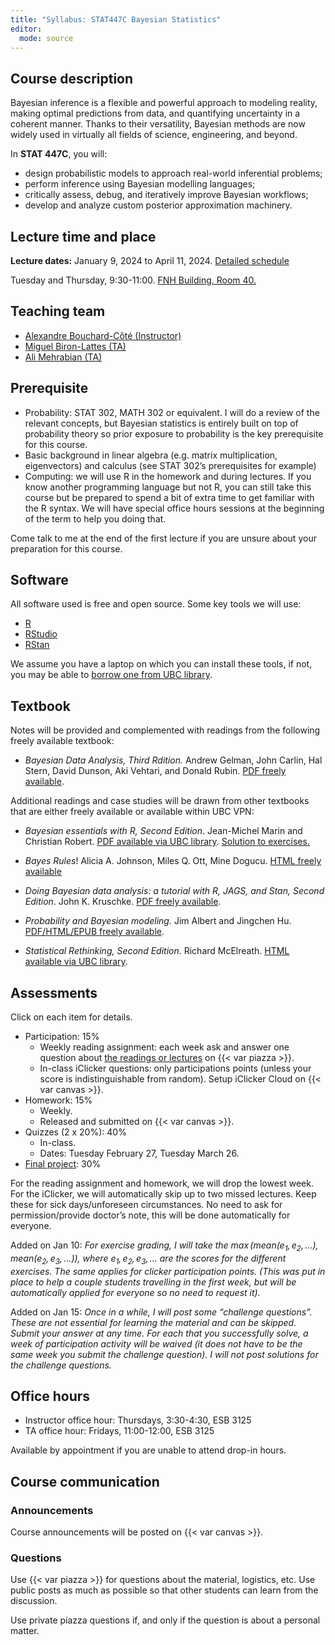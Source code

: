 ```yaml
---
title: "Syllabus: STAT447C Bayesian Statistics"
editor: 
  mode: source
---
```


## Course description

Bayesian inference is a flexible and powerful approach to modeling reality, making optimal predictions from data, and quantifying uncertainty in a coherent manner. Thanks to their versatility, Bayesian methods are now widely used in virtually all fields of science, engineering, and beyond.

In **STAT 447C**, you will:

-   design probabilistic models to approach real-world inferential problems;
-   perform inference using Bayesian modelling languages;
-   critically assess, debug, and iteratively improve Bayesian workflows;
-   develop and analyze custom posterior approximation machinery.

## Lecture time and place

**Lecture dates:** January 9, 2024 to April 11, 2024. [Detailed schedule](schedule.qmd)

Tuesday and Thursday, 9:30-11:00. [FNH Building, Room 40.](https://learningspaces.ubc.ca/classrooms/fnh-40)

## Teaching team

-   [Alexandre Bouchard-Côté (Instructor)](https://www.stat.ubc.ca/~bouchard/index.html)
-   [Miguel Biron-Lattes (TA)](https://miguelbiron.github.io/)
-   [Ali Mehrabian (TA)](mailto:alimehrabian619@yahoo.com)

## Prerequisite

-   Probability: STAT 302, MATH 302 or equivalent. I will do a review of the relevant concepts, but Bayesian statistics is entirely built on top of probability theory so prior exposure to probability is the key prerequisite for this course.
-   Basic background in linear algebra (e.g. matrix multiplication, eigenvectors) and calculus (see STAT 302's prerequisites for example)
-   Computing: we will use R in the homework and during lectures. If you know another programming language but not R, you can still take this course but be prepared to spend a bit of extra time to get familiar with the R syntax. We will have special office hours sessions at the beginning of the term to help you doing that.

Come talk to me at the end of the first lecture if you are unsure about your preparation for this course.

## Software

All software used is free and open source. Some key tools we will use:

-   [R](https://cran.r-project.org/)
-   [RStudio](https://posit.co/download/rstudio-desktop/)
-   [RStan](https://mc-stan.org/users/interfaces/rstan)

We assume you have a laptop on which you can install these tools, if not, you may be able to [borrow one from UBC library](https://services.library.ubc.ca/computers-technology/technology-borrowing/).

## Textbook

Notes will be provided and complemented with readings from the following freely available textbook:

-   *Bayesian Data Analysis, Third Rdition.* Andrew Gelman, John Carlin, Hal Stern, David Dunson, Aki Vehtari, and Donald Rubin. [PDF freely available](http://www.stat.columbia.edu/~gelman/book/BDA3.pdf).

Additional readings and case studies will be drawn from other textbooks that are either freely available or available within UBC VPN:

-   *Bayesian essentials with R, Second Edition*. Jean-Michel Marin and Christian Robert. [PDF available via UBC library](https://www.library.ubc.ca/). [Solution to exercises.](https://arxiv.org/pdf/1503.04662.pdf)

-   *Bayes Rules*! Alicia A. Johnson, Miles Q. Ott, Mine Dogucu. [HTML freely available](https://www.bayesrulesbook.com/preface#navigating-this-book)

-   *Doing Bayesian data analysis: a tutorial with R, JAGS, and Stan, Second Edition*. John K. Kruschke. [PDF freely available](https://nyu-cdsc.github.io/learningr/assets/kruschke_bayesian_in_R.pdf).

-   *Probability and Bayesian modeling.* Jim Albert and Jingchen Hu. [PDF/HTML/EPUB freely available](https://bayesball.github.io/BOOK/probability-a-measurement-of-uncertainty.html).

-   *Statistical Rethinking, Second Edition*. Richard McElreath. [HTML available via UBC library](https://www.library.ubc.ca/).

## Assessments

Click on each item for details.

-   Participation: 15%
    -   Weekly reading assignment: each week ask and answer one question about [the readings or lectures](schedule.qmd) on {{< var piazza >}}.
    -   In-class iClicker questions: only participations points (unless your score is indistinguishable from random). Setup iClicker Cloud on {{< var canvas >}}.
-   Homework: 15%
    -   Weekly.
    -   Released and submitted on {{< var canvas >}}.
-   Quizzes (2 x 20%): 40%
    -   In-class.
    -   Dates: Tuesday February 27, Tuesday March 26.
-   [Final project](project.qmd): 30%

For the reading assignment and homework, we will drop the lowest week. For the iClicker, we will automatically skip up to two missed lectures. Keep these for sick days/unforeseen circumstances. No need to ask for permission/provide doctor's note, this will be done automatically for everyone.

Added on Jan 10: *For exercise grading, I will take the $\max(\text{mean}(e_1, e_2, ...), \text{mean}(e_2, e_3, ...))$, where $e_1, e_2, e_3, \dots$ are the scores for the different exercises.
The same applies for clicker participation points.
(This was put in place to help a couple 
students travelling in the first week, but will be automatically applied for everyone so no need to request it).*

Added on Jan 15: *Once in a while, I will post some "challenge questions". 
These are not essential for learning the material and can be skipped. 
Submit your answer at any time. 
For each that you successfully solve, a week of participation activity will be waived 
(it does not have to be the same week you submit the challenge question). 
I will not post solutions for the challenge questions.*



## Office hours

-   Instructor office hour: Thursdays, 3:30-4:30, ESB 3125
-   TA office hour: Fridays, 11:00-12:00, ESB 3125

Available by appointment if you are unable to attend drop-in hours.

## Course communication

### Announcements

Course announcements will be posted on {{< var canvas >}}.

### Questions

Use {{< var piazza >}} for questions about the material, logistics, etc. Use public posts as much as possible so that other students can learn from the discussion.

Use private piazza questions if, and only if the question is about a personal matter.

